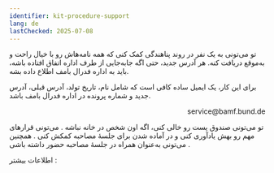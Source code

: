 ```yaml
---
identifier: kit-procedure-support
lang: de
lastChecked: 2025-07-08
---
```


تو می‌تونی به یک نفر در روند پناهندگی کمک کنی که همه نامه‌هاش رو با خیال راحت و به‌موقع دریافت کنه.
هر آدرس جدید، حتی اگه جابه‌جایی از طرف اداره اتفاق افتاده باشه، باید به اداره فدرال بامف اطلاع داده بشه.

برای این کار، یک ایمیل ساده کافی است که شامل نام، تاریخ تولد، آدرس قبلی، آدرس جدید و شماره پرونده در اداره فدرال بامف باشد.

<p align="right">service@bamf.bund.de</p>


تو می‌تونی صندوق پست رو خالی کنی، اگه اون شخص در خانه نباشه
.
می‌تونی قرارهای مهم رو بهش یادآوری کنی و در آماده شدن برای جلسهٔ مصاحبه کمکش کنی
.
همچنین می‌تونی به‌عنوان همراه در جلسهٔ مصاحبه حضور داشته باشی
.

اطلاعات بیشتر
:
<ExternalShortLink identifier="asylnet_support_interview" />
